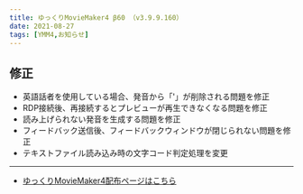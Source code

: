 ```yaml
---
title: ゆっくりMovieMaker4 β60 （v3.9.9.160）
date: 2021-08-27
tags: [YMM4,お知らせ]
---
```

## 修正
- 英語話者を使用している場合、発音から「'」が削除される問題を修正
- RDP接続後、再接続するとプレビューが再生できなくなる問題を修正
- 読み上げられない発音を生成する問題を修正
- フィードバック送信後、フィードバックウィンドウが閉じられない問題を修正
- テキストファイル読み込み時の文字コード判定処理を変更

---

- [ゆっくりMovieMaker4配布ページはこちら](/ymm4/)